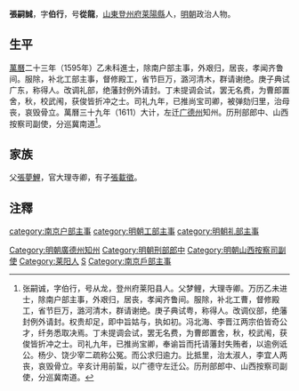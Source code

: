 {{Otheruses|other=名为张伯行的其他人物|张伯行}}
{{Otheruses|other=名为张从龙的其他人物|张从龙}}

'''張嗣誠'''，字'''伯行'''，号'''從龍'''，[[山東|山東]][[登州府|登州府]][[莱陽縣|莱陽縣]]人，[[明朝|明朝]]政治人物。

==生平==
[[萬曆|萬曆]]二十三年（1595年）乙未科進士，除南户部主事，外艰归，居丧，孝闻齐鲁间。服除，补北工部主事，督修殿工，省节巨万，潞河清木，群请谢绝。庚子典试广东，称得人。改调礼部，绝藩封例外请封。丁未提调会试，罢无名费，为曹郎置舍，秋，校武闱，获俊皆折冲之士。司礼九年，已推尚宝司卿，被弹劾归里，治母丧，哀毁骨立。萬曆三十九年（1611）大计，左迁[[广德州|广德州]]知州。历刑部郎中、山西按察司副使，分巡冀南道<ref>张嗣诚，字伯行，号从龙，登州府莱阳县人。父梦鲤，大理寺卿。万历乙未进士，除南户部主事，外艰归，居丧，孝闻齐鲁间。服除，补北工曹，督修殿工，省节巨万，潞河清木，群请谢绝。庚子典试粤，称得人。改调仪部，绝藩封例外请封。权贵却足，即中旨姑与，执如初。冯北海、李晋江两宗伯皆奇公才，纤务悉取决焉。丁未提调会试，罢无名费，为曹郎置舍，秋，校武闱，获俊皆折冲之士。司礼九年，已推尚宝卿，奉谕旨而托请藩封失贿者，以逾例诋公。杨少、饶少宰二疏称公冤。而公求归逾力。比抵里，治太淑人，李宜人两丧，哀毁骨立。辛亥计用前蜇，以广德守左迁公。历刑部郎中、山西按察司副使，分巡冀南道。</ref>。

==家族==
父[[張夢鯉|張夢鯉]]，官大理寺卿，有子[[張載徵|張載徵]]。

==注釋==
{{Reflist}}

{{start box}}
{{s-off}}
{{s-before|[[李得中|李得中]]}}
{{s-title|明朝廣德州知州|1613年－1616年}}
{{s-after|[[薛耀|薛耀]]}}
{{end box}}

{{萬曆二十三年乙未科殿試金榜}}
{{DEFAULTSORT:Zhang张}}

[[category:南京户部主事|category:南京户部主事]]
[[category:明朝工部主事|category:明朝工部主事]]
[[category:明朝礼部主事|category:明朝礼部主事]]
[[Category:明朝廣德州知州|Category:明朝廣德州知州]]
[[Category:明朝刑部郎中|Category:明朝刑部郎中]]
[[Category:明朝山西按察司副使|Category:明朝山西按察司副使]]
[[Category:莱阳人|Category:莱阳人]]
[[Category:张姓|S]]
[[Category:南京戶部主事|Category:南京戶部主事]]